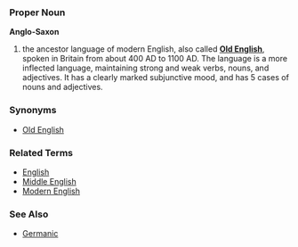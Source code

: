 ===Proper Noun===
'''Anglo-Saxon'''

# the ancestor language of modern English, also called '''[[Old English]]''', spoken in Britain from about 400 AD to 1100 AD.  The language is a more inflected language, maintaining strong and weak verbs, nouns, and adjectives.  It has a clearly marked subjunctive mood, and has 5 cases of nouns and adjectives.

===Synonyms===
*[[Old English]]

===Related Terms===
*[[English]]
*[[Middle English]]
*[[Modern English]]

===See Also===
*[[Germanic]]